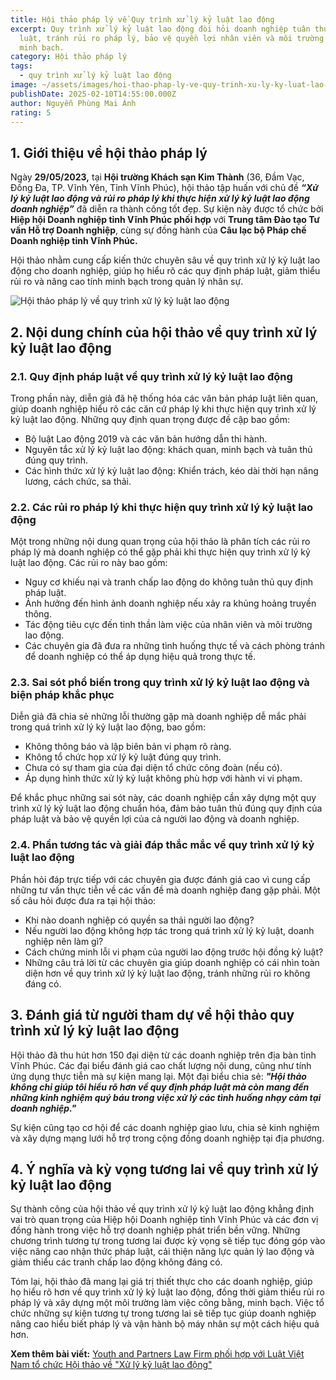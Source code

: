 ```yaml
---
title: Hội thảo pháp lý về Quy trình xử lý kỷ luật lao động
excerpt: Quy trình xử lý kỷ luật lao động đòi hỏi doanh nghiệp tuân thủ pháp
  luật, tránh rủi ro pháp lý, bảo vệ quyền lợi nhân viên và môi trường làm việc
  minh bạch.
category: Hội thảo pháp lý
tags:
  - quy trình xử lý kỷ luật lao động
image: ~/assets/images/hoi-thao-phap-ly-ve-quy-trinh-xu-ly-ky-luat-lao-dong.jpg
publishDate: 2025-02-10T14:55:00.000Z
author: Nguyễn Phùng Mai Ánh
rating: 5
---
```

## 1. Giới thiệu về hội thảo pháp lý

Ngày **29/05/2023,** tại **Hội trường Khách sạn Kim Thành** (36, Đầm Vạc, Đống Đa, TP. Vĩnh Yên, Tỉnh Vĩnh Phúc), hội thảo tập huấn với chủ đề ***“Xử lý kỷ luật lao động và rủi ro pháp lý khi thực hiện xử lý kỷ luật lao động doanh nghiệp”*** đã diễn ra thành công tốt đẹp. Sự kiện này được tổ chức bởi **Hiệp hội Doanh nghiệp tỉnh Vĩnh Phúc phối hợp** với **Trung tâm Đào tạo Tư vấn Hỗ trợ Doanh nghiệp**, cùng sự đồng hành của **Câu lạc bộ Pháp chế Doanh nghiệp tỉnh Vĩnh Phúc.**

Hội thảo nhằm cung cấp kiến thức chuyên sâu về quy trình xử lý kỷ luật lao động cho doanh nghiệp, giúp họ hiểu rõ các quy định pháp luật, giảm thiểu rủi ro và nâng cao tính minh bạch trong quản lý nhân sự.

![Hội thảo pháp lý về quy trình xử lý kỷ luật lao động](~/assets/images/hoi-thao-phap-ly-ve-quy-trinh-xu-ly-ky-luat-lao-dong.jpg "Hội thảo pháp lý về quy trình xử lý kỷ luật lao động")

## 2. Nội dung chính của hội thảo về quy trình xử lý kỷ luật lao động

### 2.1. Quy định pháp luật về quy trình xử lý kỷ luật lao động

Trong phần này, diễn giả đã hệ thống hóa các văn bản pháp luật liên quan, giúp doanh nghiệp hiểu rõ các căn cứ pháp lý khi thực hiện quy trình xử lý kỷ luật lao động. Những quy định quan trọng được đề cập bao gồm:

* Bộ luật Lao động 2019 và các văn bản hướng dẫn thi hành.
* Nguyên tắc xử lý kỷ luật lao động: khách quan, minh bạch và tuân thủ đúng quy trình.
* Các hình thức xử lý kỷ luật lao động: Khiển trách, kéo dài thời hạn nâng lương, cách chức, sa thải.

### 2.2. Các rủi ro pháp lý khi thực hiện quy trình xử lý kỷ luật lao động

Một trong những nội dung quan trọng của hội thảo là phân tích các rủi ro pháp lý mà doanh nghiệp có thể gặp phải khi thực hiện quy trình xử lý kỷ luật lao động. Các rủi ro này bao gồm:

* Nguy cơ khiếu nại và tranh chấp lao động do không tuân thủ quy định pháp luật.
* Ảnh hưởng đến hình ảnh doanh nghiệp nếu xảy ra khủng hoảng truyền thông.
* Tác động tiêu cực đến tinh thần làm việc của nhân viên và môi trường lao động.
* Các chuyên gia đã đưa ra những tình huống thực tế và cách phòng tránh để doanh nghiệp có thể áp dụng hiệu quả trong thực tế.

### 2.3. Sai sót phổ biến trong quy trình xử lý kỷ luật lao động và biện pháp khắc phục

Diễn giả đã chia sẻ những lỗi thường gặp mà doanh nghiệp dễ mắc phải trong quá trình xử lý kỷ luật lao động, bao gồm:

* Không thông báo và lập biên bản vi phạm rõ ràng.
* Không tổ chức họp xử lý kỷ luật đúng quy trình.
* Chưa có sự tham gia của đại diện tổ chức công đoàn (nếu có).
* Áp dụng hình thức xử lý kỷ luật không phù hợp với hành vi vi phạm.

Để khắc phục những sai sót này, các doanh nghiệp cần xây dựng một quy trình xử lý kỷ luật lao động chuẩn hóa, đảm bảo tuân thủ đúng quy định của pháp luật và bảo vệ quyền lợi của cả người lao động và doanh nghiệp.

### 2.4. Phần tương tác và giải đáp thắc mắc về quy trình xử lý kỷ luật lao động

Phần hỏi đáp trực tiếp với các chuyên gia được đánh giá cao vì cung cấp những tư vấn thực tiễn về các vấn đề mà doanh nghiệp đang gặp phải. Một số câu hỏi được đưa ra tại hội thảo:

* Khi nào doanh nghiệp có quyền sa thải người lao động?
* Nếu người lao động không hợp tác trong quá trình xử lý kỷ luật, doanh nghiệp nên làm gì?
* Cách chứng minh lỗi vi phạm của người lao động trước hội đồng kỷ luật?
* Những câu trả lời từ các chuyên gia giúp doanh nghiệp có cái nhìn toàn diện hơn về quy trình xử lý kỷ luật lao động, tránh những rủi ro không đáng có.

## 3. Đánh giá từ người tham dự về hội thảo quy trình xử lý kỷ luật lao động

Hội thảo đã thu hút hơn 150 đại diện từ các doanh nghiệp trên địa bàn tỉnh Vĩnh Phúc. Các đại biểu đánh giá cao chất lượng nội dung, cũng như tính ứng dụng thực tiễn mà sự kiện mang lại. Một đại biểu chia sẻ: ***"Hội thảo không chỉ giúp tôi hiểu rõ hơn về quy định pháp luật mà còn mang đến những kinh nghiệm quý báu trong việc xử lý các tình huống nhạy cảm tại doanh nghiệp."***

Sự kiện cũng tạo cơ hội để các doanh nghiệp giao lưu, chia sẻ kinh nghiệm và xây dựng mạng lưới hỗ trợ trong cộng đồng doanh nghiệp tại địa phương.

## 4. Ý nghĩa và kỳ vọng tương lai về quy trình xử lý kỷ luật lao động

Sự thành công của hội thảo về quy trình xử lý kỷ luật lao động khẳng định vai trò quan trọng của Hiệp hội Doanh nghiệp tỉnh Vĩnh Phúc và các đơn vị đồng hành trong việc hỗ trợ doanh nghiệp phát triển bền vững. Những chương trình tương tự trong tương lai được kỳ vọng sẽ tiếp tục đóng góp vào việc nâng cao nhận thức pháp luật, cải thiện năng lực quản lý lao động và giảm thiểu các tranh chấp lao động không đáng có.

Tóm lại, hội thảo đã mang lại giá trị thiết thực cho các doanh nghiệp, giúp họ hiểu rõ hơn về quy trình xử lý kỷ luật lao động, đồng thời giảm thiểu rủi ro pháp lý và xây dựng một môi trường làm việc công bằng, minh bạch. Việc tổ chức những sự kiện tương tự trong tương lai sẽ tiếp tục giúp doanh nghiệp nâng cao hiểu biết pháp lý và vận hành bộ máy nhân sự một cách hiệu quả hơn.

**Xem thêm bài viết:** [Youth and Partners Law Firm phối hợp với Luật Việt Nam tổ chức Hội thảo về "Xử lý kỷ luật lao động"](https://yplawfirm.vn/tin-tuc/youth-and-partners-law-firm-phoi-hop-voi-luat-viet-nam-to-chuc-hoi-thao-ve-xu-ly-ky-luat-lao-dong)
